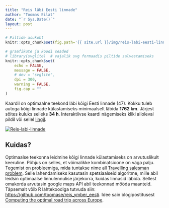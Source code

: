```yaml
---
title: "Reis läbi Eesti linnade"
author: "Toomas Eilat"
date: "`r Sys.Date()`"
layout: post
---
```


```r
# Piltide asukoht
knitr::opts_chunk$set(fig.path='{{ site.url }}/img/reis-labi-eesti-linnade-')
```

```r
# graafikute ja koodi seaded
# library(svglite)  # vajalik svg formaadis piltide salvestamiseks
knitr::opts_chunk$set(
    echo = FALSE, 
    message = FALSE,
    # dev = "svglite",
    dpi = 300,
    warning = FALSE,
    fig.cap = ""
)
```

Kaardil on optimaalne teekond läbi kõigi Eesti linnade (47). Kokku tuleb autoga kõigi linnade külastamiseks minimaalselt läbida __1762 km__. Järjest sõites kuluks selleks __34 h__. Interaktiivse kaardi nägemiseks kliki alloleval pildil või sellel <a href="http://toomase.github.io/files/reis_labi_eesti_linnade.html" target="_blank">lingil</a>.

<a href="http://toomase.github.io/files/reis_labi_eesti_linnade.html" target="_blank"><img border="0" alt="Reis-labi-linnade" src="http://toomase.github.io/img/reis-labi-eesti-linnade-teekond.png"></a>


## Kuidas?
Optimaalse teekonna leidmine kõigi linnade külastamiseks on arvutuslikult keeruline. Põhjus on selles, et võimalikke kombinatsioone on väga palju. Tegemist on probleemiga, mida tuntakse nime all [Travelling salesman problem](https://en.wikipedia.org/wiki/Travelling_salesman_problem). Selle lahendamiseks kasutasin spetsiaalseid algoritme, mille abil leidsin optimaalse linnulennulise järjekorra, kuidas linnasid läbida. Sellest omakorda arvutasin google maps API abil teekonnad mööda maanteid. Täpsemalt võib R lähtekoodiga tutvuda siin: [https://github.com/toomase/reis_ymber_eesti](https://github.com/toomase/reis_ymber_eesti). Idee sain blogipostitusest [Computing the optimal road trip across Europe](http://www.randalolson.com/2015/03/10/computing-the-optimal-road-trip-across-europe/).